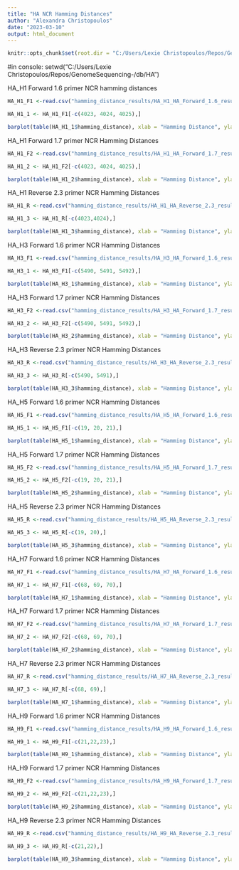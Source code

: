 ```yaml
---
title: "HA NCR Hamming Distances"
author: "Alexandra Christopoulos"
date: "2023-03-10"
output: html_document
---
```


```r
knitr::opts_chunk$set(root.dir = "C:/Users/Lexie Christopoulos/Repos/GenomeSequencing-/db/", echo = TRUE)
```


#in console: setwd("C:/Users/Lexie Christopoulos/Repos/GenomeSequencing-/db/HA")

HA_H1 Forward 1.6 primer NCR hamming distances 
```r
HA_H1_F1 <-read.csv("hamming_distance_results/HA_H1_HA_Forward_1.6_results_NCR.csv")

HA_H1_1 <- HA_H1_F1[-c(4023, 4024, 4025),]

barplot(table(HA_H1_1$hamming_distance), xlab = "Hamming Distance", ylab = "Number of Sequences", ylim = c(0,3500))
```

HA_H1 Forward 1.7 primer NCR Hamming Distances 
```r
HA_H1_F2 <-read.csv("hamming_distance_results/HA_H1_HA_Forward_1.7_results_NCR.csv")

HA_H1_2 <- HA_H1_F2[-c(4023, 4024, 4025),]

barplot(table(HA_H1_2$hamming_distance), xlab = "Hamming Distance", ylab = "Number of Sequences",ylim = c(0,3500))
```

HA_H1 Reverse 2.3 primer NCR Hamming Distances 
```r
HA_H1_R <-read.csv("hamming_distance_results/HA_H1_HA_Reverse_2.3_results_NCR.csv")

HA_H1_3 <- HA_H1_R[-c(4023,4024),]

barplot(table(HA_H1_3$hamming_distance), xlab = "Hamming Distance", ylab = "Number of Sequences", ylim = c(0,4000))
```

HA_H3 Forward 1.6 primer NCR Hamming Distances 
```r
HA_H3_F1 <-read.csv("hamming_distance_results/HA_H3_HA_Forward_1.6_results_NCR.csv")

HA_H3_1 <- HA_H3_F1[-c(5490, 5491, 5492),]

barplot(table(HA_H3_1$hamming_distance), xlab = "Hamming Distance", ylab = "Number of Sequences", ylim = c(0,5000))

```

HA_H3 Forward 1.7 primer NCR Hamming Distances 
```r
HA_H3_F2 <-read.csv("hamming_distance_results/HA_H3_HA_Forward_1.7_results_NCR.csv")

HA_H3_2 <- HA_H3_F2[-c(5490, 5491, 5492),]

barplot(table(HA_H3_2$hamming_distance), xlab = "Hamming Distance", ylab = "Number of Sequences",ylim = c(0,5000))
```

HA_H3 Reverse 2.3 primer NCR Hamming Distances 
```r
HA_H3_R <-read.csv("hamming_distance_results/HA_H3_HA_Reverse_2.3_results_NCR.csv")

HA_H3_3 <- HA_H3_R[-c(5490, 5491),]

barplot(table(HA_H3_3$hamming_distance), xlab = "Hamming Distance", ylab = "Number of Sequences", ylim = c(0,6000))
```

HA_H5 Forward 1.6 primer NCR Hamming Distances 
```r
HA_H5_F1 <-read.csv("hamming_distance_results/HA_H5_HA_Forward_1.6_results_NCR.csv")

HA_H5_1 <- HA_H5_F1[-c(19, 20, 21),]

barplot(table(HA_H5_1$hamming_distance), xlab = "Hamming Distance", ylab = "Number of Sequences",ylim = c(0,15))
```

HA_H5 Forward 1.7 primer NCR Hamming Distances 
```r
HA_H5_F2 <-read.csv("hamming_distance_results/HA_H5_HA_Forward_1.7_results_NCR.csv")

HA_H5_2 <- HA_H5_F2[-c(19, 20, 21),]

barplot(table(HA_H5_2$hamming_distance), xlab = "Hamming Distance", ylab = "Number of Sequences",ylim = c(0,10))
```

HA_H5 Reverse 2.3 primer NCR Hamming Distances 
```r
HA_H5_R <-read.csv("hamming_distance_results/HA_H5_HA_Reverse_2.3_results_NCR.csv")

HA_H5_3 <- HA_H5_R[-c(19, 20),]

barplot(table(HA_H5_3$hamming_distance), xlab = "Hamming Distance", ylab = "Number of Sequences", ylim = c(0,15))
```

HA_H7 Forward 1.6 primer NCR Hamming Distances 
```r
HA_H7_F1 <-read.csv("hamming_distance_results/HA_H7_HA_Forward_1.6_results_NCR.csv")

HA_H7_1 <- HA_H7_F1[-c(68, 69, 70),]

barplot(table(HA_H7_1$hamming_distance), xlab = "Hamming Distance", ylab = "Number of Sequences",ylim = c(0,70))
```

HA_H7 Forward 1.7 primer NCR Hamming Distances 
```r
HA_H7_F2 <-read.csv("hamming_distance_results/HA_H7_HA_Forward_1.7_results_NCR.csv")

HA_H7_2 <- HA_H7_F2[-c(68, 69, 70),]

barplot(table(HA_H7_2$hamming_distance), xlab = "Hamming Distance", ylab = "Number of Sequences",ylim = c(0,50))
```

HA_H7 Reverse 2.3 primer NCR Hamming Distances 
```r
HA_H7_R <-read.csv("hamming_distance_results/HA_H7_HA_Reverse_2.3_results_NCR.csv")

HA_H7_3 <- HA_H7_R[-c(68, 69),]

barplot(table(HA_H7_1$hamming_distance), xlab = "Hamming Distance", ylab = "Number of Sequences",ylim = c(0,50))
```

HA_H9 Forward 1.6 primer NCR Hamming Distances 
```r
HA_H9_F1 <-read.csv("hamming_distance_results/HA_H9_HA_Forward_1.6_results_NCR.csv")

HA_H9_1 <- HA_H9_F1[-c(21,22,23),]

barplot(table(HA_H9_1$hamming_distance), xlab = "Hamming Distance", ylab = "Number of Sequences",ylim = c(0,15))

```

HA_H9 Forward 1.7 primer NCR Hamming Distances 
```r
HA_H9_F2 <-read.csv("hamming_distance_results/HA_H9_HA_Forward_1.7_results_NCR.csv")

HA_H9_2 <- HA_H9_F2[-c(21,22,23),]

barplot(table(HA_H9_2$hamming_distance), xlab = "Hamming Distance", ylab = "Number of Sequences",ylim = c(0,20))
```

HA_H9 Reverse 2.3 primer NCR Hamming Distances 
```r
HA_H9_R <-read.csv("hamming_distance_results/HA_H9_HA_Reverse_2.3_results_NCR.csv")

HA_H9_3 <- HA_H9_R[-c(21,22),]

barplot(table(HA_H9_3$hamming_distance), xlab = "Hamming Distance", ylab = "Number of Sequences",ylim = c(0,15))
```

